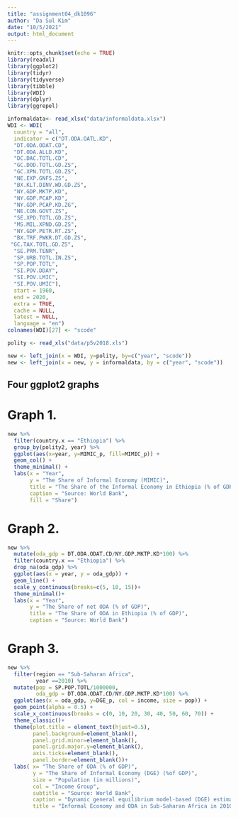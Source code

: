 ```yaml
---
title: "assignment04_dk1096"
author: "Da Sul Kim"
date: "10/5/2021"
output: html_document
---
```


```r
knitr::opts_chunk$set(echo = TRUE)
library(readxl)
library(ggplot2)
library(tidyr)
library(tidyverse)
library(tibble)
library(WDI)
library(dplyr)
library(ggrepel)
```

```r
informaldata<- read_xlsx("data/informaldata.xlsx")
WDI <- WDI(
  country = "all",
  indicator = c("DT.ODA.OATL.KD",
  "DT.ODA.ODAT.CD",
  "DT.ODA.ALLD.KD",
  "DC.DAC.TOTL.CD",
  "GC.DOD.TOTL.GD.ZS",
  "GC.XPN.TOTL.GD.ZS",
  "NE.EXP.GNFS.ZS",
  "BX.KLT.DINV.WD.GD.ZS",
  "NY.GDP.MKTP.KD",
  "NY.GDP.PCAP.KD",
  "NY.GDP.PCAP.KD.ZG",
  "NE.CON.GOVT.ZS",
  "SE.XPD.TOTL.GD.ZS",
  "MS.MIL.XPND.GD.ZS",
  "NY.GDP.PETR.RT.ZS",
  "BX.TRF.PWKR.DT.GD.ZS",
 "GC.TAX.TOTL.GD.ZS",
  "SE.PRM.TENR",
  "SP.URB.TOTL.IN.ZS",
  "SP.POP.TOTL",
  "SI.POV.DDAY",
  "SI.POV.LMIC",
  "SI.POV.UMIC"),
  start = 1960,
  end = 2020,
  extra = TRUE,
  cache = NULL,
  latest = NULL,
  language = "en")
colnames(WDI)[27] <- "scode"

polity <- read_xls("data/p5v2018.xls")

new <- left_join(x = WDI, y=polity, by=c("year", "scode"))
new <- left_join(x = new, y = informaldata, by = c("year", "scode"))
```

## Four ggplot2 graphs

# Graph 1. 
```r
new %>% 
  filter(country.x == "Ethiopia") %>% 
  group_by(polity2, year) %>% 
  ggplot(aes(x=year, y=MIMIC_p, fill=MIMIC_p)) +
  geom_col() +
  theme_minimal() +
  labs(x = "Year",
       y = "The Share of Informal Economy (MIMIC)",
       title = "The Share of the Informal Economy in Ethiopia (% of GDP)",
       caption = "Source: World Bank",
       fill = "Share")
```

# Graph 2.
```r
new %>% 
  mutate(oda_gdp = DT.ODA.ODAT.CD/NY.GDP.MKTP.KD*100) %>% 
  filter(country.x == "Ethiopia") %>%
  drop_na(oda_gdp) %>% 
  ggplot(aes(x = year, y = oda_gdp)) +
  geom_line() +
  scale_y_continuous(breaks=c(5, 10, 15))+
  theme_minimal()+
  labs(x = "Year",
       y = "The Share of net ODA (% of GDP)",
       title = "The Share of ODA in Ethiopia (% of GDP)",
       caption = "Source: World Bank")
```

# Graph 3.
```r
new %>% 
  filter(region == "Sub-Saharan Africa",
         year ==2010) %>% 
  mutate(pop = SP.POP.TOTL/1000000,
         oda_gdp = DT.ODA.ODAT.CD/NY.GDP.MKTP.KD*100) %>% 
  ggplot(aes(x = oda_gdp, y=DGE_p, col = income, size = pop)) +
  geom_point(alpha = 0.5) +
  scale_x_continuous(breaks = c(0, 10, 20, 30, 40, 50, 60, 70)) +
  theme_classic()+
  theme(plot.title = element_text(hjust=0.5),
        panel.background=element_blank(),
        panel.grid.minor=element_blank(),
        panel.grid.major.y=element_blank(),
        axis.ticks=element_blank(),
        panel.border=element_blank())+
  labs( x= "The Share of ODA (% of GDP)",
        y = "The Share of Informal Economy (DGE) (%of GDP)",
        size = "Population (in millions)",
        col = "Income Group",
        subtitle = "Source: World Bank",
        caption = "Dynamic general equilibrium model-based (DGE) estimates of informal output (% of official GDP)",
        title = "Informal Economy and ODA in Sub-Saharan Africa in 2010")
```




